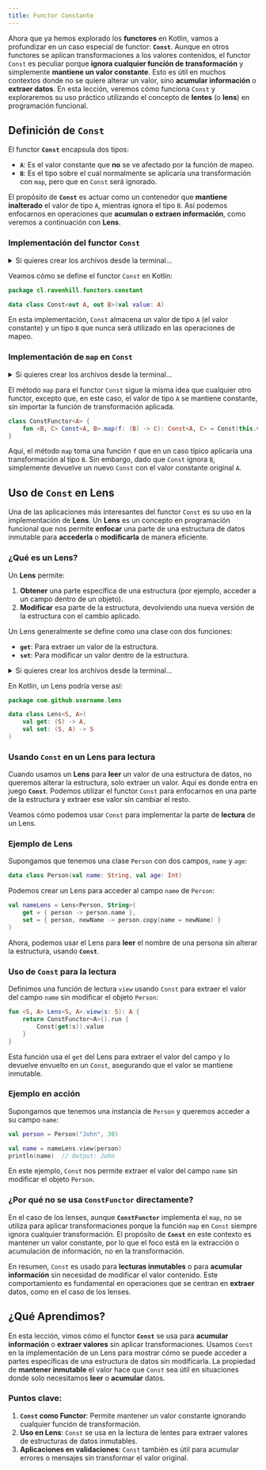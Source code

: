 ```yaml
---
title: Functor Constante
---
```



<ReadingTime/>

Ahora que ya hemos explorado los **functores** en Kotlin, vamos a profundizar en un caso especial de functor: **`Const`**. Aunque en otros functores se aplican transformaciones a los valores contenidos, el functor `Const` es peculiar porque **ignora cualquier función de transformación** y simplemente **mantiene un valor constante**. Esto es útil en muchos contextos donde no se quiere alterar un valor, sino **acumular información** o **extraer datos**. En esta lección, veremos cómo funciona `Const` y exploraremos su uso práctico utilizando el concepto de **lentes** (o **lens**) en programación funcional.

## Definición de `Const`

El functor **`Const`** encapsula dos tipos:

- **`A`**: Es el valor constante que **no** se ve afectado por la función de mapeo.
- **`B`**: Es el tipo sobre el cual normalmente se aplicaría una transformación con `map`, pero que en `Const` será ignorado.

El propósito de **`Const`** es actuar como un contenedor que **mantiene inalterado** el valor de tipo `A`, mientras ignora el tipo `B`. Así podemos enfocarnos en operaciones que **acumulan o extraen información**, como veremos a continuación con **Lens**.

### Implementación del functor `Const`

<details>
    <summary>
        Si quieres crear los archivos desde la terminal...
    </summary>

    <Tabs groupId={"os"}>
        <TabItem value="Windows" label="Windows">
            ```powershell
            $Group = 'com\github\username'
            $FunctorsPath = "functors\src\main\kotlin\$Group\functors"
            New-Item -Path "$FunctorsPath\Const.kt" -ItemType File -Force
            ```
        </TabItem>
        <TabItem value={"Windows (corto)"} label={"Windows (corto)"}>
            ```powershell
            $Group = 'com\github\username'
            $FunctorsPath = "functors\src\main\kotlin\$Group\functors"
            ni "$FunctorsPath\Const.kt" -i f -f
            ```
        </TabItem>
        <TabItem value="Linux/Mac" label="Linux/Mac">
            ```bash
            GROUP='com/github/username'
            FUNCTIONS_PATH="functors/src/main/kotlin/$GROUP/functors"
            touch "$FUNCTIONS_PATH/Const.kt"
            ```
        </TabItem>
    </Tabs>
</details>


Veamos cómo se define el functor `Const` en Kotlin:

```kotlin showLineNumbers title=
package cl.ravenhill.functors.constant

data class Const<out A, out B>(val value: A)
```

En esta implementación, `Const` almacena un valor de tipo `A` (el valor constante) y un tipo `B` que nunca será utilizado en las operaciones de mapeo.

### Implementación de `map` en `Const`

<details>
    <summary>
        Si quieres crear los archivos desde la terminal...
    </summary>

    <Tabs groupId={"os"}>
        <TabItem value="Windows" label="Windows">
            ```powershell
            New-Item -Path "$FunctorsPath\ConstFunctor.kt" -ItemType File -Force
            ```
        </TabItem>
        <TabItem value={"Windows (corto)"} label={"Windows (corto)"}>
            ```powershell
            ni "$FunctorsPath\ConstFunctor.kt" -i f -f
            ```
        </TabItem>
        <TabItem value="Linux/Mac" label="Linux/Mac">
            ```bash
            touch "$FUNCTIONS_PATH/ConstFunctor.kt"
            ```
        </TabItem>
    </Tabs>
</details>

El método `map` para el functor `Const` sigue la misma idea que cualquier otro functor, excepto que, en este caso, el valor de tipo `A` se mantiene constante, sin importar la función de transformación aplicada.

```kotlin showLineNumbers
class ConstFunctor<A> {
    fun <B, C> Const<A, B>.map(f: (B) -> C): Const<A, C> = Const(this.value)
}
```

Aquí, el método `map` toma una función `f` que en un caso típico aplicaría una transformación al tipo `B`. Sin embargo, dado que `Const` ignora `B`, simplemente devuelve un nuevo `Const` con el valor constante original `A`.

## Uso de `Const` en Lens

Una de las aplicaciones más interesantes del functor `Const` es su uso en la implementación de **Lens**. Un **Lens** es un concepto en programación funcional que nos permite **enfocar** una parte de una estructura de datos inmutable para **accederla** o **modificarla** de manera eficiente.

### ¿Qué es un Lens?

Un **Lens** permite:

1. **Obtener** una parte específica de una estructura (por ejemplo, acceder a un campo dentro de un objeto).
2. **Modificar** esa parte de la estructura, devolviendo una nueva versión de la estructura con el cambio aplicado.

Un Lens generalmente se define como una clase con dos funciones:

- **`get`**: Para extraer un valor de la estructura.
- **`set`**: Para modificar un valor dentro de la estructura.

<details>
    <summary>
        Si quieres crear los archivos desde la terminal...
    </summary>

    <Tabs groupId={"os"}>
        <TabItem value="Windows" label="Windows">
            ```powershell
            $LensPath = "functors\src\main\kotlin\$Group\lens"
            New-Item -Path "$LensPath\Lens.kt" -ItemType File -Force
            ```
        </TabItem>
        <TabItem value={"Windows (corto)"} label={"Windows (corto)"}>
            ```powershell
            $LensPath = "functors\src\main\kotlin\$Group\lens"
            ni "$LensPath\Lens.kt" -i f -f
            ```
        </TabItem>
        <TabItem value="Linux/Mac" label="Linux/Mac">
            ```bash
            LENS_PATH="functors/src/main/kotlin/$GROUP/lens"
            touch "$LENS_PATH/Lens.kt"
            ```
        </TabItem>
    </Tabs>
</details>

En Kotlin, un Lens podría verse así:

```kotlin showLineNumbers
package com.github.username.lens

data class Lens<S, A>(
    val get: (S) -> A,
    val set: (S, A) -> S
)
```

### Usando `Const` en un Lens para lectura

Cuando usamos un **Lens** para **leer** un valor de una estructura de datos, no queremos alterar la estructura, solo extraer un valor. Aquí es donde entra en juego **`Const`**. Podemos utilizar el functor `Const` para enfocarnos en una parte de la estructura y extraer ese valor sin cambiar el resto.

Veamos cómo podemos usar `Const` para implementar la parte de **lectura** de un Lens.

### Ejemplo de Lens

Supongamos que tenemos una clase `Person` con dos campos, `name` y `age`:

```kotlin showLineNumbers
data class Person(val name: String, val age: Int)
```

Podemos crear un Lens para acceder al campo `name` de `Person`:

```kotlin showLineNumbers
val nameLens = Lens<Person, String>(
    get = { person -> person.name },
    set = { person, newName -> person.copy(name = newName) }
)
```

Ahora, podemos usar el Lens para **leer** el nombre de una persona sin alterar la estructura, usando **`Const`**.

### Uso de `Const` para la lectura

Definimos una función de lectura `view` usando `Const` para extraer el valor del campo `name` sin modificar el objeto `Person`:

```kotlin showLineNumbers
fun <S, A> Lens<S, A>.view(s: S): A {
    return ConstFunctor<A>().run {
        Const(get(s)).value
    }
}
```

Esta función usa el `get` del Lens para extraer el valor del campo y lo devuelve envuelto en un `Const`, asegurando que el valor se mantiene inmutable.

### Ejemplo en acción

Supongamos que tenemos una instancia de `Person` y queremos acceder a su campo `name`:

```kotlin showLineNumbers
val person = Person("John", 30)

val name = nameLens.view(person)
println(name)  // Output: John
```

En este ejemplo, `Const` nos permite extraer el valor del campo `name` sin modificar el objeto `Person`.

### ¿Por qué no se usa `ConstFunctor` directamente?

En el caso de los lenses, aunque **`ConstFunctor`** implementa el `map`, no se utiliza para aplicar transformaciones porque la función `map` en `Const` siempre ignora cualquier transformación. El propósito de **`Const`** en este contexto es mantener un valor constante, por lo que el foco está en la extracción o acumulación de información, no en la transformación.

En resumen, `Const` es usado para **lecturas inmutables** o para **acumular información** sin necesidad de modificar el valor contenido. Este comportamiento es fundamental en operaciones que se centran en **extraer** datos, como en el caso de los lenses.

## ¿Qué Aprendimos?

En esta lección, vimos cómo el functor **`Const`** se usa para **acumular información** o **extraer valores** sin aplicar transformaciones. Usamos `Const` en la implementación de un Lens para mostrar cómo se puede acceder a partes específicas de una estructura de datos sin modificarla. La propiedad de **mantener inmutable** el valor hace que `Const` sea útil en situaciones donde solo necesitamos **leer** o **acumular** datos.

### Puntos clave:

1. **`Const` como Functor**: Permite mantener un valor constante ignorando cualquier función de transformación.
2. **Uso en Lens**: `Const` se usa en la lectura de lentes para extraer valores de estructuras de datos inmutables.
3. **Aplicaciones en validaciones**: `Const` también es útil para acumular errores o mensajes sin transformar el valor original.
